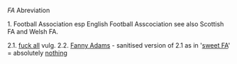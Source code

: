 {{initialism}}
''FA''
Abreviation

1. Football Association esp English Football Asscociation see also Scottish FA and Welsh FA.

2.1. [[fuck all]] vulg. 
2.2. [[Fanny Adams]] - sanitised version of 2.1 as in '[[sweet FA]]' = absolutely [[nothing]]